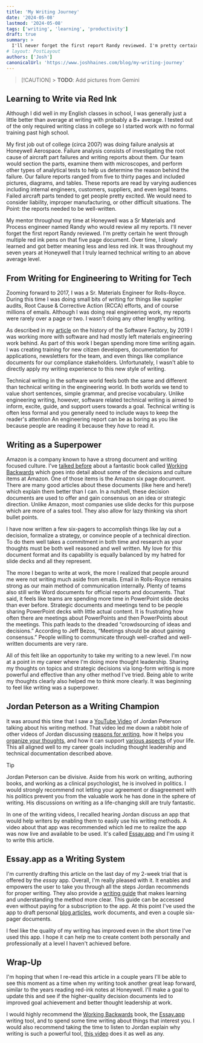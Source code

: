 ```yaml
---
title: 'My Writing Journey'
date: '2024-05-08'
lastmod: '2024-05-08'
tags: ['writing', 'learning', 'productivity']
draft: true
summary: >
  I'll never forget the first report Randy reviewed. I'm pretty certain he went through multiple red ink pens on that five page document.
# layout: PostLayout
authors: ['Josh']
canonicalUrl: 'https://www.joshhaines.com/blog/my-writing-journey'
---
```


> [!CAUTION] > **TODO**: Add pictures from Gemini

## Learning to Write via Red Ink

Although I did well in my English classes in school, I was generally just a little better than average at writing with probably a B+ average. I tested out of the only required writing class in college so I started work with no formal training past high school.

My first job out of college (circa 2007) was doing failure analysis at Honeywell Aerospace. Failure analysis consists of investigating the root cause of aircraft part failures and writing reports about them. Our team would section the parts, examine them with microscopes, and perform other types of analytical tests to help us determine the reason behind the failure. Our failure reports ranged from five to thirty pages and included pictures, diagrams, and tables. These reports are read by varying audiences including internal engineers, customers, suppliers, and even legal teams. Failed aircraft parts tended to get people pretty excited. We would need to consider liability, improper manufacturing, or other difficult situations. The Point: the reports needed to be well-written.

My mentor throughout my time at Honeywell was a Sr Materials and Process engineer named Randy who would review all my reports. I'll never forget the first report Randy reviewed. I'm pretty certain he went through multiple red ink pens on that five page document. Over time, I slowly learned and got better meaning less and less red ink. It was throughout my seven years at Honeywell that I truly learned technical writing to an above average level.

## From Writing for Engineering to Writing for Tech

Zooming forward to 2017, I was a Sr. Materials Engineer for Rolls-Royce. During this time I was doing small bits of writing for things like supplier audits, Root Cause & Corrective Action (RCCA) efforts, and of course millions of emails. Although I was doing real engineering work, my reports were rarely over a page or two. I wasn't doing any other lengthy writing.

As described in my [article](/blog/sf-history-1) on the history of the Software Factory, by 2019 I was working more with software and had mostly left materials engineering work behind. As part of this work I began spending more time writing again. I was creating training for new citizen developers, documentation for applications, newsletters for the team, and even things like compliance documents for our compliance stakeholders. Unfortunately, I wasn't able to directly apply my writing experience to this new style of writing.

Technical writing in the software world feels both the same and different than technical writing in the engineering world. In both worlds we tend to value short sentences, simple grammar, and precise vocabulary. Unlike engineering writing, however, software related technical writing is aimed to inform, excite, guide, and support users towards a goal. Technical writing is often less formal and you generally need to include ways to keep the reader's attention An engineering report can be as boring as you like because people are reading it because they _have_ to read it.

## Writing as a Superpower

Amazon is a company known to have a strong document and writing focused culture. I've [talked before](/blog/book-shelf/working-backwards) about a fantastic book called [Working Backwards](https://www.amazon.com/Working-Backwards-Insights-Stories-Secrets-ebook/dp/B08BYCQBZN) which goes into detail about some of the decisions and culture items at Amazon. One of those items is the Amazon six page document. There are many good articles about these documents (like here and here!) which explain them better than I can. In a nutshell, these decision documents are used to offer and gain consensus on an idea or strategic direction. Unlike Amazon, most companies use slide decks for this purpose which are more of a sales tool. They also allow for lazy thinking via short bullet points.

I have now written a few six-pagers to accomplish things like lay out a decision, formalize a strategy, or convince people of a technical direction. To do them well takes a commitment in both time and research as your thoughts must be both well reasoned and well written. My love for this document format and its capability is equally balanced by my hatred for slide decks and all they represent.

The more I began to write at work, the more I realized that people around me were not writing much aside from emails. Email in Rolls-Royce remains strong as our main method of communication internally. Plenty of teams also still write Word documents for official reports and documents. That said, it feels like teams are spending more time in PowerPoint slide decks than ever before. Strategic documents and meetings tend to be people sharing PowerPoint decks with little actual content. It is frustrating how often there are meetings about PowerPoints and then PowerPoints about the meetings. This path leads to the dreaded “crowdsourcing of ideas and decisions.” According to Jeff Bezos, “Meetings should be about gaining consensus.” People willing to communicate through well-crafted and well-written documents are very rare.

All of this felt like an opportunity to take my writing to a new level. I'm now at a point in my career where I'm doing more thought leadership. Sharing my thoughts on topics and strategic decisions via long-form writing is more powerful and effective than any other method I've tried. Being able to write my thoughts clearly also helped me to think more clearly. It was beginning to feel like writing was a superpower.

## Jordan Peterson as a Writing Champion

It was around this time that I saw a [YouTube Video](https://youtu.be/j4f3aHlTe0E) of Jordan Peterson talking about his writing method. That video led me down a rabbit hole of other videos of Jordan discussing [reasons for writing](https://youtu.be/X3otsJZWKbk), how it helps you [organize your thoughts](https://youtu.be/CKtVBddSZBU), and how it can support [various aspects](https://youtu.be/rvfn1wMAFgU) of your life. This all aligned well to my career goals including thought leadership and technical documentation described above.

> [!TIP]
> Jordan Peterson can be divisive. Aside from his work on writing, authoring books, and working as a clinical psychologist, he is involved in politics. I would strongly recommend not letting your agreement or disagreement with his politics prevent you from the valuable work he has done in the sphere of writing. His discussions on writing as a life-changing skill are truly fantastic.

In one of the writing videos, I recalled hearing Jordan discuss an app that would help writers by enabling them to easily use his writing methods. A video about that app was recommended which led me to realize the app was now live and available to be used. It's called [Essay.app](https://essay.app) and I'm using it to write this article.

## Essay.app as a Writing System

I'm currently drafting this article on the last day of my 2-week trial that is offered by the _essay_ app. Overall, I'm really pleased with it. It enables and empowers the user to take you through all the steps Jordan recommends for proper writing. They also provide a [writing guide](https://essay.app/guide) that makes learning and understanding the method more clear. This guide can be accessed even without paying for a subscription to the app. At this point I've used the app to draft personal [blog articles](/blog), work documents, and even a couple six-pager documents.

I feel like the quality of my writing has improved even in the short time I've used this app. I hope it can help me to create content both personally and professionally at a level I haven't achieved before.

## Wrap-Up

I'm hoping that when I re-read this article in a couple years I'll be able to see this moment as a time when my writing took another great leap forward, similar to the years reading red-ink notes at Honeywell. I'll make a goal to update this and see if the higher-quality decision documents led to improved goal achievement and better thought leadership at work.

I would highly recommend the [Working Backwards](/blog/book-shelf/working-backwards) book, the [Essay.app](https://essay.app) writing tool, and to spend some time writing about things that interest you. I would also recommend taking the time to listen to Jordan explain why writing is such a powerful tool, [this video](https://youtu.be/j4f3aHlTe0E?si=W3_xeOTu36cVOhvo&t=87) does it as well as any.
